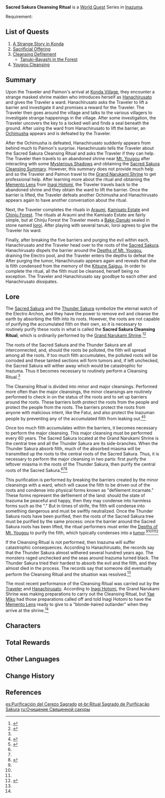 {{Chapter Infobox
|image           = Sacred Sakura Cleansing Ritual Chapter.png
|type            = World
|major           = yes
|region          = Inazuma
}}
'''Sacred Sakura Cleansing Ritual''' is a [[World Quest]] Series in [[Inazuma]].

Requirement: {{Quest|Ritou Escape Plan|display=fullSentence|requirements=1}}

==List of Quests==
# [[A Strange Story in Konda]]
# [[Sacrificial Offering]]
# [[Cleansing Defilement]]
#* [[Tanuki-Bayashi in the Forest]]
# [[Yougou Cleansing]]

==Summary==
Upon the Traveler and Paimon's arrival at [[Konda Village]], they encounter a strange masked shrine maiden who introduces herself as [[Hanachirusato]] and gives the Traveler a ward. Hanachirusato asks the Traveler to lift a barrier and investigate it and promises a reward for the Traveler. The Traveler then goes around the village and talks to the various villagers to investigate strange happenings in the village. After some investigation, the Traveler uncovers the key to a locked well and finds a seal beneath the ground. After using the ward from Hanachirusato to lift the barrier, an [[Ochimusha]] appears and is defeated by the Traveler.

After the Ochimusha is defeated, Hanachirusato suddenly appears from behind much to Paimon's surprise. Hanachirusato tells the Traveler about the Sacred Sakura Cleansing Ritual and asks the Traveler if they can help. The Traveler then travels to an abandoned shrine near [[Mt. Yougou]] after interacting with some [[Mysterious Shadow]]s and obtaining the [[Sacred Sakura Cleansing Summary]]. However, this summary does not provide much help and so the Traveler and Paimon travel to the [[Grand Narukami Shrine (Subarea)|Grand Narukami Shrine]] to get professional help. After learning more about the ritual and obtaining the [[Memento Lens]] from [[Inagi Hotomi]], the Traveler travels back to the abandoned shrine and they obtain the ward to lift the barrier. Once the barrier is lifted, the Traveler defeats another Ochimusha and Hanachirusato appears again to have another conversation about the ritual.

Next, the Traveler completes the rituals in [[Araumi]], [[Kamisato Estate]] and [[Chinju Forest]]. The rituals at Araumi and the Kamisato Estate are fairly simple, but at Chinju Forest the Traveler meets a [[Bake-Danuki]] sealed in stone named [[Ioroi]]. After playing with several tanuki, Ioroi agrees to give the Traveler his ward.

Finally, after breaking the five barriers and purging the evil within each, Hanachirusato and the Traveler head over to the roots of the [[Sacred Sakura]]. Hanachirusato dispels the barrier around the [[Depths of Mt. Yougou]], draining the Electro pool, and the Traveler enters the depths to defeat the {{LL|"Miasmic Tumor"|.}} After purging the tumor, Hanachirusato appears again and reveals that she is filth condensed from the memory of the [[Kitsune Saiguu]]. In order to complete the ritual, all the filth must be cleansed, herself being no exception. The Traveler and Hanachirusato say goodbye to each other and Hanachirusato dissipates.

==Lore==
The [[Sacred Sakura]] and the [[Thunder Sakura]] symbolize the eternal watch of the Electro Archon, and they have the power to remove evil and cleanse the earth by absorbing the filth into its roots. However, the roots are not capable of purifying the accumulated filth on their own, so it is necessary to routinely purify these roots in what is called the '''Sacred Sakura Cleansing Ritual''', which is ordinarily performed by the [[Grand Narukami Shrine (Faction)|Grand Narukami Shrine]].<ref name="A Strange Story in Konda">{{Ref/Quest|A Strange Story in Konda}}</ref><ref name="Inagi Hotomi">{{Ref/NPC|Inagi Hotomi}}</ref>

The roots of the Sacred Sakura and the Thunder Sakura are all interconnected, and, should the roots be polluted, the filth will spread among all the roots. If too much filth accumulates, the polluted roots will be corroded and these tainted sections will form tumors and, if left unchecked, the Sacred Sakura will wither away which would be catastrophic for Inazuma. Thus it becomes necessary to routinely perform a Cleansing Ritual.<ref name="A Strange Story in Konda"/>

The Cleansing Ritual is divided into minor and major cleansings. Performed more often than the major cleansings, the minor cleansings are routinely performed to check in on the status of the roots and to set up barriers around the roots. These barriers both protect the roots from the people and protect the people from the roots. The barriers protect the roots from anyone with malicious intent, like the Fatui, and also protect the Inazuman people by preventing any of the accumulated filth from leaking out.<ref name="Sacrificial Offering">{{Ref/Quest|Sacrificial Offering}}</ref><ref name="Sacred Sakura Cleansing Summary">{{Ref/Book|Sacred Sakura Cleansing Summary}}</ref>

Once too much filth accumulates within the barriers, it becomes necessary to perform the major cleansing. This major cleansing must be performed every 60 years. The Sacred Sakura located at the Grand Narukami Shrine is the central tree and all the Thunder Sakura are its side-branches. When the Thunder Sakura absorb filth, much of the absorbed miasma will be transmitted up the roots to the central roots of the Sacred Sakura. Thus, it is necessary to perform the major cleansing in two parts: first purify the leftover miasma in the roots of the Thunder Sakura, then purify the central roots of the Sacred Sakura.<ref name="Sacrificial Offering"/><ref name="Sacred Sakura Cleansing Summary"/><ref name="Yougou Cleansing">{{Ref/Quest|Yougou Cleansing}}</ref>

This purification is performed by breaking the barriers created by the minor cleansings with a ward, which will cause the filth to be driven out of the roots and condense into physical forms known as "defilement incarnate." These forms represent the defilement of the land: should the state of Inazuma be peaceful and happy, then they may condense into harmless forms such as the "{{w|Tōfu-kozō|Tofu Boys}}." But in times of strife, the filth will condense into something dangerous and must be swiftly neutralized. Once the Thunder Sakura roots have been purified, then the roots of the Sacred Sakura tree must be purified by the same process: once the barrier around the Sacred Sakura roots has been lifted, the ritual performers must enter the [[Depths of Mt. Yougou]] to purify the filth, which typically condenses into a [["Miasmic Tumor"|tumor]].<ref name="Sacrificial Offering" /><ref name="Sacred Sakura Cleansing Summary"/><ref name="Yougou Cleansing" /><ref name="Cleansing Defilement">{{Ref/Quest|Cleansing Defilement}}</ref>

If the Cleansing Ritual is not performed, then Inazuma will suffer catastrophic consequences. According to Hanachirusato, the records say that the Thunder Sakura almost withered several hundred years ago. The monsters raged unchecked and the seas around Inazuma turned black. The Thunder Sakura tried their hardest to absorb the evil and the filth, and they almost died in the process. The records say that someone did eventually perform the Cleansing Ritual and the situation was resolved.<ref name="Sacrificial Offering" />

The most recent performance of the Cleansing Ritual was carried out by the [[Traveler]] and [[Hanachirusato]]. According to [[Inagi Hotomi]], the Grand Narukami Shrine was making preparations to carry out the Cleansing Ritual, but [[Yae Miko]] had those preparations called off and told Inagi Hotomi to have the [[Memento Lens]] ready to give to a "blonde-haired outlander" when they arrive at the shrine.<ref name="Inagi Hotomi"/>

==Characters==
{{Character Appearances|Sacred Sakura Cleansing Ritual Chapter|type=Chapter}}

==Total Rewards==
{{Quest Rewards List|Sacred Sakura Cleansing Ritual Chapter Quests}}

==Other Languages==
{{Other Languages
|en       = Sacred Sakura Cleansing Ritual
|zhs      = 神樱大祓
|zhs_rm   = Shén Yīng Dà Fú
|zht      = 神櫻大祓
|zht_rm   = Shén Yīng Dà Fú
|zh_tl    = The Great Cleansing of the Sacred Sakura
|ja       = 神櫻大祓
|ja_rm    = Shin'ou Ooharai
|ja_tl    = Sacred Sakura Purificiation
|ja_note  = Ooharai refers to a purification rite performed twice a year, before {{w|Enthronement_of_the_Japanese_emperor#The_Daijō-sai|Daijō-sai}} and after natural disasters.<sup>[https://jisho.org/word/大祓 Dictionary]</sup>
|ko       = 신성한 벚나무 대액막이
|ko_rm    = Sinseonghan Beotnamu Dae'aekmak'i
|ko_tl    = Sacred Cherry Blossom Tree Purificiation
|es       = Purificación del Cerezo Sagrado
|es_tl    = Purification of the Sacred Cherry Tree
|fr       = Rituel de purification du cerisier sacré
|fr_tl    = Ritual of Purification of the Sacred Cherry Tree
|ru       = Очищение Священной сакуры
|ru_tl    = Sacred Sakura Cleansing
|th       = พิธีชำระซากุระศักดิ์สิทธิ์
|th_rm    = 
|th_tl    = Sacred Sakura Cleansing Ritual
|vi       = Tế Lễ Thần Anh Đào
|vi_tl    = 
|de       = Reinigungsritual für die heilige Sakura
|de_tl    = Cleansing Ritual of the Sacred Sakura
|id       = Ritual Pemurnian Sacred Sakura
|id_tl    = Sacred Sakura Purification Ritual
|pt       = Ritual Sagrado de Purificação Sakura
|pt_tl    = 
|tr       = Kutsal Kiraz Ağacı Arınma Ayini
|tr_tl    = 
|it       = Rituale di purificazione del Sakura sacro
|it_tl    = 
}}

==Change History==
{{Change History|2.0}}

==References==
{{Reflist}}

[[es:Purificación del Cerezo Sagrado]]
[[pt-br:Ritual Sagrado de Purificação Sakura]]
[[ru:Очищение Священной сакуры]]